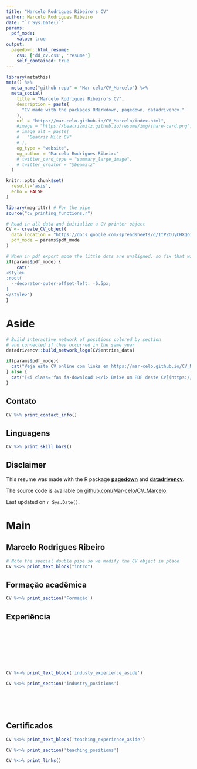 ```yaml
---
title: "Marcelo Rodrigues Ribeiro's CV"
author: Marcelo Rodrigues Ribeiro
date: "`r Sys.Date()`"
params:
  pdf_mode:
    value: true
output:
  pagedown::html_resume:
    css: ['dd_cv.css', 'resume']
    self_contained: true
---
```


```r
library(metathis)
meta() %>%
  meta_name("github-repo" = "Mar-celo/CV_Marcelo") %>% 
  meta_social(
    title = "Marcelo Rodrigues Ribeiro's CV",
    description = paste(
      "CV made with the packages RMarkdown, pagedown, datadrivencv."
    ),
    url = "https://mar-celo.github.io/CV_Marcelo/index.html",
    #image = "https://beatrizmilz.github.io/resume/img/share-card.png",
    # image_alt = paste(
    #   "Beatriz Milz CV"
    # ),
    og_type = "website",
    og_author = "Marcelo Rodrigues Ribeiro"
    # twitter_card_type = "summary_large_image",
    # twitter_creator = "@beamilz"
  )
```

```r
knitr::opts_chunk$set(
  results='asis', 
  echo = FALSE
)

library(magrittr) # For the pipe
source("cv_printing_functions.r")

# Read in all data and initialize a CV printer object
CV <- create_CV_object(
  data_location = "https://docs.google.com/spreadsheets/d/1tPZOUyCHXQoiJcLkqbnlWtn0t526I-P7cbNO-AqDNJw/edit#gid=917338460",  
  pdf_mode = params$pdf_mode
)

```


```r
# When in pdf export mode the little dots are unaligned, so fix that with some conditional CSS.
if(params$pdf_mode) {
    cat("
<style>
:root{
  --decorator-outer-offset-left: -6.5px;
}
</style>")
}
```


Aside
================================================================================

```r
# Build interactive network of positions colored by section
# and connected if they occurred in the same year
datadrivencv::build_network_logo(CV$entries_data)
```


```r
if(params$pdf_mode){
  cat("Veja este CV online com links em https://mar-celo.github.io/CV_Marcelo/index.html")
} else {
  cat("[<i class='fas fa-download'></i> Baixe um PDF deste CV](https://github.com/Mar-celo/CV_Marcelo/raw/master/index.pdf)")
}
```

Contato {#contact}
--------------------------------------------------------------------------------

```r
CV %>% print_contact_info()
```


Linguagens {#skills}
--------------------------------------------------------------------------------

```r
CV %>% print_skill_bars()
```



Disclaimer {#disclaimer}
--------------------------------------------------------------------------------

This resume was made with the R package [**pagedown**](https://github.com/rstudio/pagedown) and [**datadrivencv**](http://nickstrayer.me/datadrivencv/index.html).

The source code is available [on github.com/Mar-celo/CV_Marcelo](https://github.com/Mar-celo/CV_Marcelo).

Last updated on `r Sys.Date()`.



Main
================================================================================

Marcelo Rodrigues Ribeiro {#title}
--------------------------------------------------------------------------------

```r
# Note the special double pipe so we modify the CV object in place
CV %<>% print_text_block("intro") 
```



Formação acadêmica {data-icon=graduation-cap data-concise=true}
--------------------------------------------------------------------------------

```r
CV %<>% print_section('Formação')
```



<!-- #Research Experience {data-icon=laptop} -->
<!-- -------------------------------------------------------------------------------- -->

<!-- ```{r} -->
<!-- CV %<>% print_section('Experiências') -->
<!-- ``` -->



Experiência {data-icon=suitcase}
--------------------------------------------------------------------------------

::: aside
<br>
<br>
<br>
<br>
<br>
<br>
```r
CV %<>% print_text_block('industy_experience_aside')
```
:::

```r
CV %<>% print_section('industry_positions')
```

<!-- These breaks just force a new page so section doesnt get cut off -->
<br>
<br>
<br>

Certificados {data-icon=chalkboard-teacher}
--------------------------------------------------------------------------------

::: aside
```r
CV %<>% print_text_block('teaching_experience_aside')
```
:::

```r
CV %<>% print_section('teaching_positions')
```



<!-- Selected Data Science Writing {data-icon=chart-line} -->
<!-- -------------------------------------------------------------------------------- -->

<!-- ::: aside -->
<!-- ```{r} -->
<!-- CV %<>% print_text_block('data_science_writing_aside') -->
<!-- ``` -->
<!-- ::: -->

<!-- ```{r} -->
<!-- CV %<>% print_section('data_science_writings') -->
<!-- ``` -->



<!-- Selected Press (About)  {data-icon=newspaper} -->
<!-- -------------------------------------------------------------------------------- -->

<!-- ```{r} -->
<!-- CV %<>% print_section('about_me_press') -->
<!-- ``` -->


<!-- <br> -->
<!-- <br> -->


<!-- Selected Press (By)  {data-icon=newspaper} -->
<!-- -------------------------------------------------------------------------------- -->

<!-- ```{r} -->
<!-- CV %<>% print_section('by_me_press') -->
<!-- ``` -->



<!-- Selected Publications, Posters, and Talks {data-icon=book} -->
<!-- -------------------------------------------------------------------------------- -->

<!-- ```{r} -->
<!-- CV %<>% print_section('academic_articles') -->
<!-- ``` -->



```r
CV %<>% print_links()
```


